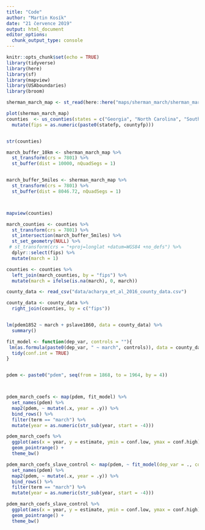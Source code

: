 ```yaml
---
title: "Code"
author: "Martin Kosík"
date: "21 července 2019"
output: html_document
editor_options: 
  chunk_output_type: console
---
```


```r
knitr::opts_chunk$set(echo = TRUE)
library(tidyverse)
library(here)
library(sf)
library(mapview)
library(USAboundaries)
library(broom)
```

```r
sherman_march_map <- st_read(here::here("maps/sherman_march/sherman_march_shapefile.shp"))

plot(sherman_march_map)
counties  <- us_counties(states = c("Georgia", "North Carolina", "South Carolina")) %>% 
  mutate(fips = as.numeric(paste0(statefp, countyfp)))


str(counties)
```

```r
march_buffer_10km <- sherman_march_map %>% 
  st_transform(crs = 7801) %>% 
  st_buffer(dist = 10000, nQuadSegs = 1) 


march_buffer_5miles <- sherman_march_map %>% 
  st_transform(crs = 7801) %>% 
  st_buffer(dist = 8046.72, nQuadSegs = 1) 



mapview(counties)
```

```r
march_counties <- counties %>% 
  st_transform(crs = 7801) %>% 
  st_intersection(march_buffer_5miles) %>% 
  st_set_geometry(NULL) %>% 
 # st_transform(crs = "+proj=longlat +datum=WGS84 +no_defs") %>% 
  dplyr::select(fips) %>% 
  mutate(march = 1)
```


```r
counties <- counties %>% 
  left_join(march_counties, by = "fips") %>% 
  mutate(march = ifelse(is.na(march), 0, march))
```

```r
county_data <- read_csv("data/acharya_et_al_2016_county_data.csv")

county_data <- county_data %>% 
  right_join(counties, by = c("fips"))


lm(pdem1852 ~ march + pslave1860, data = county_data) %>% 
  summary()

fit_model <- function(dep_var, controls = ""){
 lm(as.formula(paste0(dep_var, " ~ march", controls)), data = county_data) %>% 
  tidy(conf.int = TRUE)
}


pdem <- paste0("pdem", seq(from = 1868, to = 1964, by = 4))



pdem_march_coefs <- map(pdem, fit_model) %>% 
  set_names(pdem) %>% 
  map2(pdem, ~ mutate(.x, year = .y)) %>% 
  bind_rows() %>% 
  filter(term == "march") %>% 
  mutate(year = as.numeric(str_sub(year, start = -4)))

```


```r
pdem_march_coefs %>% 
  ggplot(aes(x = year, y = estimate, ymin = conf.low, ymax = conf.high)) + 
  geom_pointrange() + 
  theme_bw()
```


```r
pdem_march_coefs_slave_control <- map(pdem, ~ fit_model(dep_var = ., controls = "+ pslave1860")) %>% 
  set_names(pdem) %>% 
  map2(pdem, ~ mutate(.x, year = .y)) %>% 
  bind_rows() %>% 
  filter(term == "march") %>% 
  mutate(year = as.numeric(str_sub(year, start = -4)))

```

```r
pdem_march_coefs_slave_control %>% 
  ggplot(aes(x = year, y = estimate, ymin = conf.low, ymax = conf.high)) + 
  geom_pointrange() + 
  theme_bw()

```




